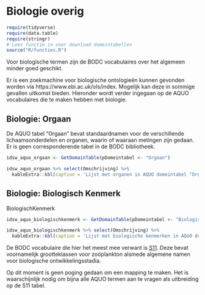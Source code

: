 # Biologie overig

```r
require(tidyverse)
require(data.table)
require(stringr)
# Lees functie in voor download domeintabellen
source("R/functies.R")
```

Voor biologische termen zijn de BODC vocabulaires over het algemeen minder goed geschikt. 

Er is een zoekmachine voor biologische ontologieën kunnen gevonden worden via https://www.ebi.ac.uk/ols/index. Mogelijk kan deze in sommige gevallen uitkomst bieden. Hieronder wordt verder ingegaan op de AQUO vocabulaires die te maken hebben met biologie. 

## Biologie: Orgaan

De AQUO tabel "Orgaan" bevat standaardnamen voor de verschillende lichaamsonderdelen en organen, waarin of waaraan metingen zijn gedaan. Er is geen corresponderende tabel in de BODC bibliotheek. 


```r
idsw_aquo_orgaan <- GetDomainTable(pDomeintabel <- "Orgaan")

idsw_aquo_orgaan %>% select(Omschrijving) %>% 
  kableExtra::kbl(caption = 'Lijst met organen in AQUO domeintabel "Orgaan"')
```


## Biologie: Biologisch Kenmerk

BiologischKenmerk

```r
idsw_aquo_biologischkenmerk <- GetDomainTable(pDomeintabel <- "BiologischKenmerk")

idsw_aquo_biologischkenmerk %>% select(Omschrijving) %>% 
  kableExtra::kbl(caption = 'Lijst met biologische kenmerken in AQUO domeintabel "BiologischKenmerk"')
```

De BODC vocabulaire die hier het meest mee verwant is [S11](https://vocab.seadatanet.org/v_bodc_vocab_v2/search.asp?lib=S11). Deze bevat voornamelijk grootteklassen voor zoöplankton alsmede algemene namen voor biologische ontwikkelingsstadia. 

Op dit moment is geen poging gedaan om een mapping te maken. Het is waarschijnlijk nodig om bijna alle AQUO termen aan te vragen als uitbreiding op de S11 tabel. 




